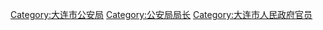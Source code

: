 [[Category:大连市公安局|Category:大连市公安局]]
[[Category:公安局局长|Category:公安局局长]]
[[Category:大连市人民政府官员|Category:大连市人民政府官员]]